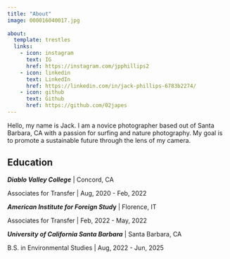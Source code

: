 ```yaml
---
title: "About"
image: 000016040017.jpg
  
about:
  template: trestles
  links:
    - icon: instagram
      text: IG
      href: https://instagram.com/jpphillips2
    - icon: linkedin
      text: LinkedIn
      href: https://linkedin.com/in/jack-phillips-6783b2274/
    - icon: github
      text: Github
      href: https://github.com/02japes
---
```


Hello, my name is Jack. I am a novice photographer based out of Santa Barbara, CA with a passion for surfing and nature photography. My goal is to promote a sustainable future through the lens of my camera.

## Education

***Diablo Valley College*** \| Concord, CA

Associates for Transfer \| Aug, 2020 - Feb, 2022

***American Institute for Foreign Stud*****y** \| Florence, IT

Associates for Transfer \| Feb, 2022 - May, 2022

***University of California Santa Barbara*** \| Santa Barbara, CA

B.S. in Environmental Studies \| Aug, 2022 - Jun, 2025
